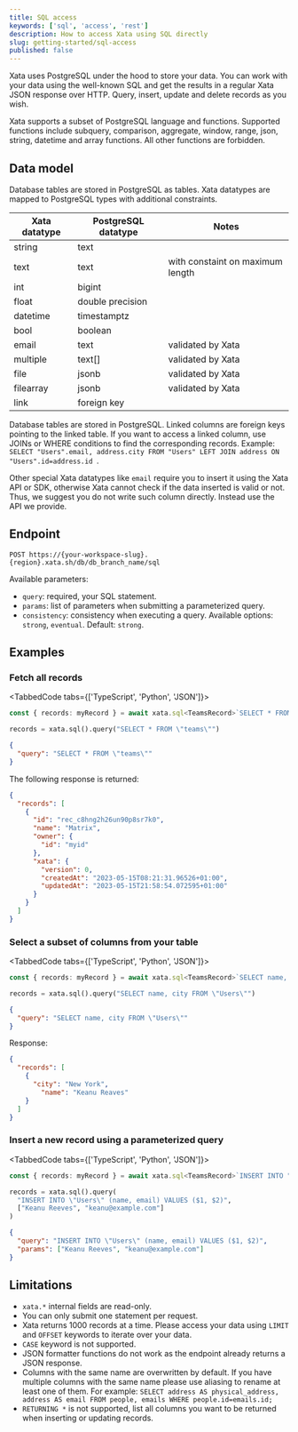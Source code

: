 ```yaml
---
title: SQL access
keywords: ['sql', 'access', 'rest']
description: How to access Xata using SQL directly
slug: getting-started/sql-access
published: false
---
```


Xata uses PostgreSQL under the hood to store your data. You can work
with your data using the well-known SQL and get the results in a
regular Xata JSON response over HTTP. Query, insert, update and delete
records as you wish.

Xata supports a subset of PostgreSQL language and functions.
Supported functions include subquery, comparison, aggregate, window,
range, json, string, datetime and array functions. All other functions
are forbidden.

## Data model

Database tables are stored in PostgreSQL as tables. Xata datatypes
are mapped to PostgreSQL types with additional constraints.

| Xata datatype | PostgreSQL datatype | Notes |
| ------------- | ------------------- | ----- |
| string | text | |
| text | text | with constaint on maximum length |
| int | bigint | |
| float | double precision | |
| datetime | timestamptz | |
| bool | boolean | |
| email | text | validated by Xata |
| multiple | text[] | validated by Xata |
| file | jsonb | validated by Xata |
| filearray | jsonb | validated by Xata |
| link | foreign key | |

Database tables are stored in PostgreSQL. Linked columns are foreign
keys pointing to the linked table. If you want to access a linked
column, use JOINs or WHERE conditions to find the corresponding
records.  Example: `SELECT "Users".email, address.city FROM "Users"
LEFT JOIN address ON "Users".id=address.id `.

Other special Xata datatypes like `email` require you to insert it
using the Xata API or SDK, otherwise Xata cannot check if the data
inserted is valid or not. Thus, we suggest you do not write such
column directly. Instead use the API we provide.

## Endpoint

`POST https://{your-workspace-slug}.{region}.xata.sh/db/db_branch_name/sql`

Available parameters:

* `query`: required, your SQL statement.
* `params`: list of parameters when submitting a parameterized query.
*  `consistency`:  consistency  when   executing  a  query.  Available options: `strong`, `eventual`. Default: `strong`.

## Examples

### Fetch all records

<TabbedCode tabs={['TypeScript', 'Python', 'JSON']}>
```ts
const { records: myRecord } = await xata.sql<TeamsRecord>`SELECT * FROM teams`;
```
```python
records = xata.sql().query("SELECT * FROM \"teams\"")
```
```json
{
  "query": "SELECT * FROM \"teams\""
}
```
</TabbedCode>

The following response is returned:

```json
{
  "records": [
    {
      "id": "rec_c8hng2h26un90p8sr7k0",
      "name": "Matrix",
      "owner": {
        "id": "myid"
      },
      "xata": {
        "version": 0,
        "createdAt": "2023-05-15T08:21:31.96526+01:00",
        "updatedAt": "2023-05-15T21:58:54.072595+01:00"
      }
    }
  ]
}
```

### Select a subset of columns from your table

<TabbedCode tabs={['TypeScript', 'Python', 'JSON']}>
```ts
const { records: myRecord } = await xata.sql<TeamsRecord>`SELECT name, city FROM "Users"`;
```
```python
records = xata.sql().query("SELECT name, city FROM \"Users\"")
```
```json
{
  "query": "SELECT name, city FROM \"Users\""
}
```
</TabbedCode>

Response:

```json
{
  "records": [
    {
      "city": "New York",
    	"name": "Keanu Reaves"
    }
  ]
}
```

### Insert a new record using a parameterized query

<TabbedCode tabs={['TypeScript', 'Python', 'JSON']}>
```ts
const { records: myRecord } = await xata.sql<TeamsRecord>`INSERT INTO "Users" (name, email) VALUES ($1, $2)`;
```
```python
records = xata.sql().query(
  "INSERT INTO \"Users\" (name, email) VALUES ($1, $2)",
  ["Keanu Reeves", "keanu@example.com"]
)
```
```json
{
  "query": "INSERT INTO \"Users\" (name, email) VALUES ($1, $2)",
  "params": ["Keanu Reeves", "keanu@example.com"]
}
```
</TabbedCode>

## Limitations

* `xata.*` internal fields are read-only.
* You can only submit one statement per request.
* Xata returns 1000 records at a time. Please access your data using `LIMIT` and `OFFSET` keywords to iterate over your data.
* `CASE` keyword is not supported.
* JSON formatter functions do not work as the endpoint already returns a JSON response.
* Columns with the same name are overwritten by default. If you have multiple columns with the same name please use aliasing to rename at least one of them. For example: `SELECT address AS physical_address, address AS email FROM people, emails WHERE people.id=emails.id;`
* `RETURNING *` is not supported, list all columns you want to be returned when inserting or updating records.
